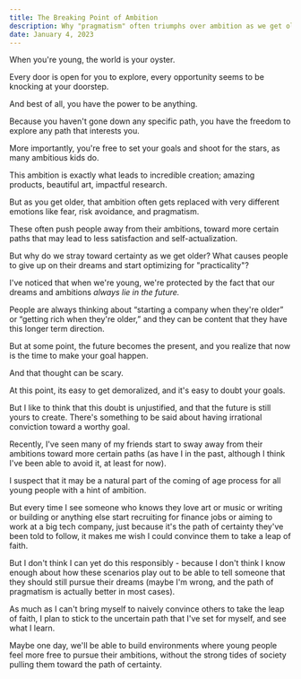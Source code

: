 ```yaml
---
title: The Breaking Point of Ambition
description: Why "pragmatism" often triumphs over ambition as we get older
date: January 4, 2023
---
```


When you&apos;re young, the world is your oyster.

Every door is open for you to explore, every opportunity seems to be knocking at your doorstep.

And best of all, you have the power to be anything.

Because you haven&apos;t gone down any specific path, you have the freedom to explore any path that interests you.

More importantly, you&apos;re free to set your goals and shoot for the stars, as many ambitious kids do.

This ambition is exactly what leads to incredible creation; amazing products, beautiful art, impactful research.

But as you get older, that ambition often gets replaced with very different emotions like fear, risk avoidance, and pragmatism.

These often push people away from their ambitions, toward more certain paths that may lead to less satisfaction and self-actualization.

But why do we stray toward certainty as we get older? What causes people to give up on their dreams and start optimizing for "practicality"?

I&apos;ve noticed that when we&apos;re young, we&apos;re protected by the fact that our dreams and ambitions _always lie in the future._

People are always thinking about “starting a company when they&apos;re older” or “getting rich when they&apos;re older,” and they can be content that they have this longer term direction.

But at some point, the future becomes the present, and you realize that now is the time to make your goal happen.

And that thought can be scary.

At this point, its easy to get demoralized, and it&apos;s easy to doubt your goals.

But I like to think that this doubt is unjustified, and that the future is still yours to create. There's something to be said about having irrational conviction toward a worthy goal.

Recently, I've seen many of my friends start to sway away from their ambitions toward more certain paths (as have I in the past, although I think I've been able to avoid it, at least for now).

I suspect that it may be a natural part of the coming of age process for all young people with a hint of ambition.

But every time I see someone who knows they love art or music or writing or building or anything else start recruiting for finance jobs or aiming to work at a big tech company, just because it's the path of certainty they've been told to follow, it makes me wish I could convince them to take a leap of faith.

But I don&apos;t think I can yet do this responsibly - because I don&apos;t think I know enough about how these scenarios play out to be able to tell someone that they should still pursue their dreams (maybe I&apos;m wrong, and the path of pragmatism is actually better in most cases).

As much as I can't bring myself to naively convince others to take the leap of faith, I plan to stick to the uncertain path that I've set for myself, and see what I learn.

Maybe one day, we'll be able to build environments where young people feel more free to pursue their ambitions, without the strong tides of society pulling them toward the path of certainty.
